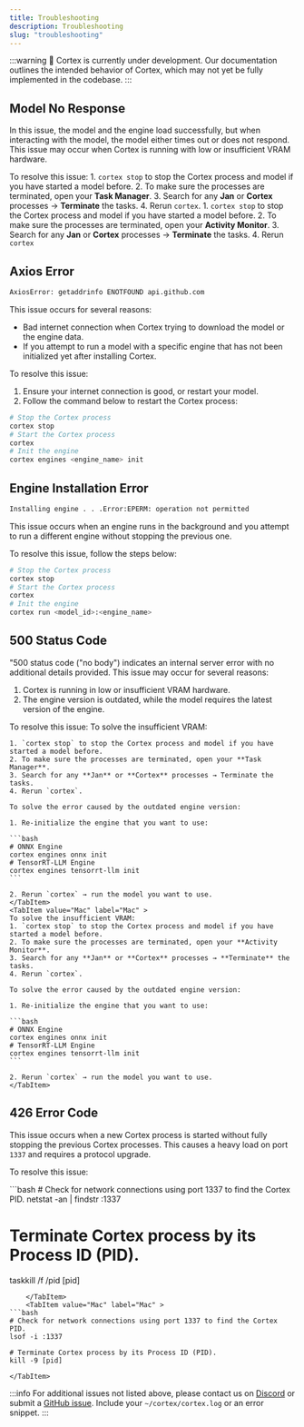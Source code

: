 ```yaml
---
title: Troubleshooting
description: Troubleshooting
slug: "troubleshooting"
---
```




:::warning
🚧 Cortex is currently under development. Our documentation outlines the intended behavior of Cortex, which may not yet be fully implemented in the codebase.
:::

## Model No Response

In this issue, the model and the engine load successfully, but when interacting with the model, the model either times out or does not respond. This issue may occur when Cortex is running with low or insufficient VRAM hardware.

To resolve this issue:
<Tabs>
    <TabItem value="Windows" label="Windows">
    1. `cortex stop` to stop the Cortex process and model if you have started a model before. 
    2. To make sure the processes are terminated, open your **Task Manager**.
    3. Search for any **Jan** or **Cortex** processes → **Terminate** the tasks.
    4. Rerun `cortex`.
    </TabItem>
    <TabItem value="Mac" label="Mac">
    1. `cortex stop` to stop the Cortex process and model if you have started a model before. 
    2. To make sure the processes are terminated, open your **Activity Monitor**.
    3. Search for any **Jan** or **Cortex** processes → **Terminate** the tasks.
    4. Rerun `cortex`
    </TabItem>
</Tabs>

## Axios Error
```bash
AxiosError: getaddrinfo ENOTFOUND api.github.com
```

This issue occurs for several reasons:

- Bad internet connection when Cortex trying to download the model or the engine data.
- If you attempt to run a model with a specific engine that has not been initialized yet after installing Cortex.

To resolve this issue:

1. Ensure your internet connection is good, or restart your model.
2.  Follow the command below to restart the Cortex process:

```bash
# Stop the Cortex process
cortex stop
# Start the Cortex process
cortex
# Init the engine
cortex engines <engine_name> init
```

## Engine Installation Error

```bash
Installing engine . . .Error:EPERM: operation not permitted
```
This issue occurs when an engine runs in the background and you attempt to run a different engine without stopping the previous one.

To resolve this issue, follow the steps below:

```bash
# Stop the Cortex process
cortex stop
# Start the Cortex process
cortex
# Init the engine
cortex run <model_id>:<engine_name>
```

## 500 Status Code

"500 status code ("no body") indicates an internal server error with no additional details provided. This issue may occur for several reasons:

1. Cortex is running in low or insufficient VRAM hardware.
2. The engine version is outdated, while the model requires the latest version of the engine.

To resolve this issue:
<Tabs>
    <TabItem value="Windows" label="Windows">
    To solve the insufficient VRAM:

    1. `cortex stop` to stop the Cortex process and model if you have started a model before. 
    2. To make sure the processes are terminated, open your **Task Manager**.
    3. Search for any **Jan** or **Cortex** processes → Terminate the tasks.
    4. Rerun `cortex`.

    To solve the error caused by the outdated engine version:

    1. Re-initialize the engine that you want to use:

    ```bash
    # ONNX Engine
    cortex engines onnx init
    # TensorRT-LLM Engine
    cortex engines tensorrt-llm init
    ```

    2. Rerun `cortex` → run the model you want to use.
    </TabItem>
    <TabItem value="Mac" label="Mac" >
    To solve the insufficient VRAM:
    1. `cortex stop` to stop the Cortex process and model if you have started a model before. 
    2. To make sure the processes are terminated, open your **Activity Monitor**.
    3. Search for any **Jan** or **Cortex** processes → **Terminate** the tasks.
    4. Rerun `cortex`.

    To solve the error caused by the outdated engine version:

    1. Re-initialize the engine that you want to use:

    ```bash
    # ONNX Engine
    cortex engines onnx init
    # TensorRT-LLM Engine
    cortex engines tensorrt-llm init
    ```

    2. Rerun `cortex` → run the model you want to use.
    </TabItem>
</Tabs>

## 426 Error Code

This issue occurs when a new Cortex process is started without fully stopping the previous Cortex processes. This causes a heavy load on port `1337` and requires a protocol upgrade.

To resolve this issue:

<Tabs>
    <TabItem value="Windows" label="Windows">
```bash
# Check for network connections using port 1337 to find the Cortex PID.
netstat -an | findstr :1337

# Terminate Cortex process by its Process ID (PID).
taskkill /f /pid [pid]
```
    </TabItem>
    <TabItem value="Mac" label="Mac" >
```bash
# Check for network connections using port 1337 to find the Cortex PID.
lsof -i :1337

# Terminate Cortex process by its Process ID (PID).
kill -9 [pid]
```
    </TabItem>
</Tabs>

:::info
For additional issues not listed above, please contact us on [Discord](https://discord.com/channels/1107178041848909847/1267305972733444147) or submit a [GitHub issue](https://github.com/janhq/cortex/issues). Include your `~/cortex/cortex.log` or an error snippet.
:::

